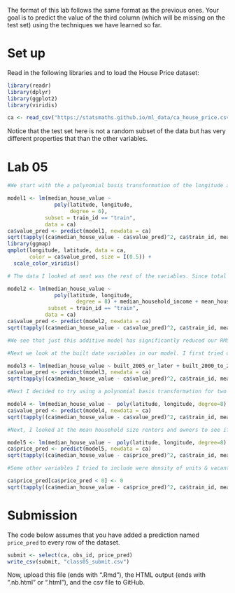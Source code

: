 The format of this lab follows the same format as the previous
ones. Your goal is to predict the value of the third column
(which will be missing on the test set) using the techniques
we have learned so far.

# Set up

Read in the following libraries and to load the House Price dataset:

```r
library(readr)
library(dplyr)
library(ggplot2)
library(viridis)

ca <- read_csv("https://statsmaths.github.io/ml_data/ca_house_price.csv")
```

Notice that the test set here is not a random subset of the data but
has very different properties that than the other variables.

# Lab 05

```r
#We start with the a polynomial basis transformation of the longitude and latitude data in our ca dataset as discussed in class. Since the data is heavily positively skewed towards larger cities such as los angeles and san-francisco, it makes sense to use a non-linear interaction in creating out first model. We can see this in map from the lab below. 

model1 <- lm(median_house_value ~
               poly(latitude, longitude,
                    degree = 6),
            subset = train_id == "train",
            data = ca)
ca$value_pred <- predict(model1, newdata = ca)
sqrt(tapply((ca$median_house_value - ca$value_pred)^2, ca$train_id, mean))
library(ggmap)
qmplot(longitude, latitude, data = ca,
       color = ca$value_pred, size = I(0.5)) +
  scale_color_viridis()

```


```r
# The data I looked at next was the rest of the variables. Since total units and vacant units had a high correlation, I used just vacant units as it proved to have more significance as well as led to a lower validation RMSE of the test set. Mean and median household income also had a very high correlation and after testing various additive models as well as interactive models, I determined that a polynomial basis transformation of the interaction of these two variables fit the data the best. 

model2 <- lm(median_house_value ~
               poly(latitude, longitude,
                      degree = 8) + median_household_income + mean_household_income + vacant_units + renters,
             subset = train_id == "train",
            data = ca)
ca$value_pred <- predict(model2, newdata = ca)
sqrt(tapply((ca$median_house_value - ca$value_pred)^2, ca$train_id, mean))

#We see that just this additive model has significantly reduced our RMSE

```

```r
#Next we look at the built date variables in our model. I first tried out an additive model with all the variables and that led to a lower validation set RMSE. 

model3 <- lm(median_house_value ~ built_2005_or_later + built_2000_to_2004 + built_1990s + built_1980s + built_1970s + built_1950s + built_1940s + poly(latitude, longitude, degree=8) + median_household_income + mean_household_income + vacant_units + renters, subset = train_id == "train", data=ca)
ca$value_pred <- predict(model3, newdata = ca)
sqrt(tapply((ca$median_house_value - ca$value_pred)^2, ca$train_id, mean))

```
```r
#Next I decided to try using a polynomial basis transformation for two of the most significant built dates as well as median and mean household income. I also removed certain built dates since they proved to lower the RMSE. The resulting model is below:

model4 <- lm(median_house_value ~  poly(latitude, longitude, degree=8) + poly(median_household_income, mean_household_income, degree = 5) + poly(built_2005_or_later, built_1939_or_earlier, degree = 2) + built_1940s + built_1950s + built_1960s + renters, subset = train_id == "train", data=ca)
ca$value_pred <- predict(model4, newdata = ca)
sqrt(tapply((ca$median_house_value - ca$value_pred)^2, ca$train_id, mean))

```
```r
#Next, I looked at the mean household size renters and owners to see if an additive or polynomial model would better fit the data. I found that the validation set RMSE was improved slightly when adding an polynomial interactive term between these two variables. 

model5 <- lm(median_house_value ~  poly(latitude, longitude, degree=8) + poly(median_household_income, mean_household_income, degree = 4) + poly(built_2005_or_later, built_1939_or_earlier, degree = 2) + built_1940s + built_1950s + built_1960s + renters +  poly(mean_household_size_owners,mean_household_size_renters, degree = 4), subset = train_id == "train", data=ca)
ca$price_pred <- predict(model5, newdata = ca)
sqrt(tapply((ca$median_house_value - ca$price_pred)^2, ca$train_id, mean))

```
```r
#Some other variables I tried to include were density of units & vacant units but these reduced my total model RMSE and hence I decided to leave them out. After playing around with the degree of the polynomial factors I used, I found this resulting model to have the lowest training as well as validation set RMSE. Finally, I decided to replace all the values below zero to zero. This slightly improved my validation set RMSE. 

ca$price_pred[ca$price_pred < 0] <- 0  
sqrt(tapply((ca$median_house_value - ca$price_pred)^2, ca$train_id, mean))


```

# Submission

The code below assumes that you have added a prediction named
`price_pred` to every row of the dataset.

```r
submit <- select(ca, obs_id, price_pred)
write_csv(submit, "class05_submit.csv")
```

Now, upload this file (ends with ".Rmd"), the HTML output
(ends with ".nb.html" or ".html"), and the csv file to
GitHub.
